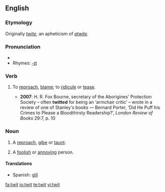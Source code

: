==English==

===Etymology===
Originally ''[[twite]]'', an apheticism of ''[[atwite]]''.

===Pronunciation===
* {{IPA|/twɪt/}}
* Rhymes: [[Rhymes:English:-ɪt|-ɪt]]

===Verb===
{{en-verb|twit|t|ing}}

# {{transitive}} To [[reproach]], [[blame]]; to [[ridicule]] or [[tease]].
#* '''2007''': H. R. Fox Bourne, secretary of the Aborigines' Protection Society – often '''twitted''' for being an ‘armchair critic’ – wrote in a review of one of Stanley's books — Bernard Porter, ‘Did He Puff his Crimes to Please a Bloodthirsty Readership?’, ''London Review of Books'' 29:7, p. 10

===Noun===
{{en-noun}}

# A [[reproach]], [[gibe]] or [[taunt]].
# {{UK}} A [[foolish]] or [[annoying]] person.

====Translations====
{{trans-top|a reproach, gibe or taunt}}
{{trans-mid}}
{{trans-bottom}}

{{trans-top|(''UK'') a foolish or annoying person}}
{{trans-mid}}
* Spanish: [[gilí]] {{m|f}}
{{trans-bottom}}

[[fa:twit]]
[[io:twit]]
[[te:twit]]
[[vi:twit]]